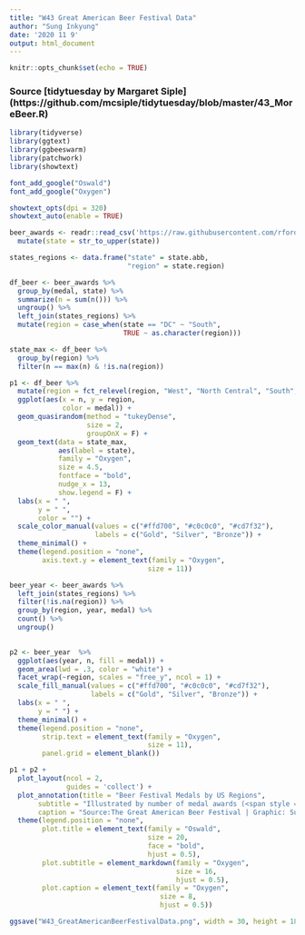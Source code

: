 ```yaml
---
title: "W43 Great American Beer Festival Data"
author: "Sung Inkyung"
date: '2020 11 9'
output: html_document 
---
```


```r
knitr::opts_chunk$set(echo = TRUE)
```
### Source [tidytuesday by Margaret Siple] (https://github.com/mcsiple/tidytuesday/blob/master/43_MoreBeer.R)
```r
library(tidyverse)
library(ggtext)
library(ggbeeswarm)
library(patchwork)
library(showtext)

font_add_google("Oswald")
font_add_google("Oxygen")

showtext_opts(dpi = 320)
showtext_auto(enable = TRUE)
```


```r
beer_awards <- readr::read_csv('https://raw.githubusercontent.com/rfordatascience/tidytuesday/master/data/2020/2020-10-20/beer_awards.csv') %>% 
  mutate(state = str_to_upper(state))

states_regions <- data.frame("state" = state.abb,
                             "region" = state.region)
```


```r
df_beer <- beer_awards %>% 
  group_by(medal, state) %>% 
  summarize(n = sum(n())) %>% 
  ungroup() %>% 
  left_join(states_regions) %>% 
  mutate(region = case_when(state == "DC" ~ "South",
                            TRUE ~ as.character(region))) 

state_max <- df_beer %>% 
  group_by(region) %>%
  filter(n == max(n) & !is.na(region))
```


```r
p1 <- df_beer %>% 
  mutate(region = fct_relevel(region, "West", "North Central", "South", "Northeast")) %>% 
  ggplot(aes(x = n, y = region,  
             color = medal)) +
  geom_quasirandom(method = "tukeyDense", 
                   size = 2, 
                   groupOnX = F) +
  geom_text(data = state_max, 
            aes(label = state), 
            family = "Oxygen",
            size = 4.5, 
            fontface = "bold",
            nudge_x = 13, 
            show.legend = F) + 
  labs(x = " ",
       y = " ",
       color = "") +
  scale_color_manual(values = c("#ffd700", "#c0c0c0", "#cd7f32"),
                     labels = c("Gold", "Silver", "Bronze")) +
  theme_minimal() +
  theme(legend.position = "none",
        axis.text.y = element_text(family = "Oxygen",
                                  size = 11))
```


```r
beer_year <- beer_awards %>% 
  left_join(states_regions) %>% 
  filter(!is.na(region)) %>% 
  group_by(region, year, medal) %>% 
  count() %>% 
  ungroup() 
  
```


```r
p2 <- beer_year  %>% 
  ggplot(aes(year, n, fill = medal)) +
  geom_area(lwd = .3, color = "white") +
  facet_wrap(~region, scales = "free_y", ncol = 1) +
  scale_fill_manual(values = c("#ffd700", "#c0c0c0", "#cd7f32"),
                    labels = c("Gold", "Silver", "Bronze")) +
  labs(x = " ",
       y = " ") +
  theme_minimal() +
  theme(legend.position = "none",
        strip.text = element_text(family = "Oxygen",
                                  size = 11),
        panel.grid = element_blank())

```

```r
p1 + p2 + 
  plot_layout(ncol = 2, 
              guides = 'collect') +
  plot_annotation(title = "Beer Festival Medals by US Regions",
       subtitle = "Illustrated by number of medal awards (<span style = 'color:#ffd700'>**Gold**</span>, <span style = 'color:#c0c0c0'>**Silver**</span> and <span style = 'color:#cd7f32'>**Bronze**</span>)",
       caption = "Source:The Great American Beer Festival | Graphic: Sung Inkyung") &
  theme(legend.position = "none",
        plot.title = element_text(family = "Oswald",
                                  size = 20,
                                  face = "bold",
                                  hjust = 0.5),
        plot.subtitle = element_markdown(family = "Oxygen",
                                         size = 16,
                                         hjust = 0.5),
        plot.caption = element_text(family = "Oxygen",
                                     size = 8,
                                     hjust = 0.5))

ggsave("W43_GreatAmericanBeerFestivalData.png", width = 30, height = 18, units = "cm")
```

